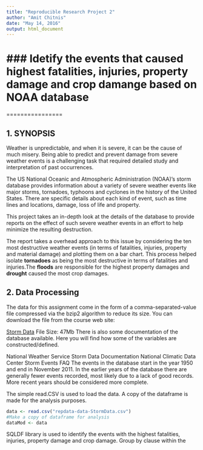 ```yaml
---
title: "Reproducible Research Project 2"
author: "Amit Chitnis"
date: "May 14, 2016"
output: html_document
---
```

### Idetify the events that caused highest fatalities, injuries, property damage and crop damange based on NOAA database
=======================================================================================================
================

## 1. SYNOPSIS
Weather is unpredictable, and when it is severe, it can be the cause of much misery. Being able to predict and prevent damage from severe weather events is a challenging task that required detailed study and interpretation of past occurrences. 

The US National Oceanic and Atmospheric Administration (NOAA)'s storm database provides information about a variety of severe weather events like major storms, tornadoes, typhoons and cyclones in the history of the United States. There are specific details about each kind of event, such as time lines and locations, damage, loss of life and property.

This project takes an in-depth look at the details of the database to provide reports on the effect of such severe weather events in an effort to help minimize the resulting destruction.

The report takes a overhead approach to this issue by considering the ten most destructive weather events (in terms of fatalities, injuries, property and material damage) and plotting them on a bar chart. This process helped isolate **tornadoes** as being the most destructive in terms of fatalities and injuries.The **floods** are responsible for the highest property damages and **drought** caused the most crop damages.

## 2. Data Processing
The data for this assignment come in the form of a comma-separated-value file compressed via the bzip2 algorithm to reduce its size. You can download the file from the course web site:

[Storm Data](https://d396qusza40orc.cloudfront.net/repdata%2Fdata%2FStormData.csv.bz2) 
File Size: 47Mb
There is also some documentation of the database available. Here you will find how some of the variables are constructed/defined.

National Weather Service Storm Data Documentation
National Climatic Data Center Storm Events FAQ
The events in the database start in the year 1950 and end in November 2011. In the earlier years of the database there are generally fewer events recorded, most likely due to a lack of good records. More recent years should be considered more complete.

The simple read.CSV is used to load the data. A copy of the dataframe is made for the analysis purposes.
```r
data <- read.csv("repdata-data-StormData.csv")
#Make a copy of dataframe for analysis
dataMod <- data
```

SQLDF library is used to identify the events with the highest fatalities, injuries, property damage and crop damage. Group by clause within the 

